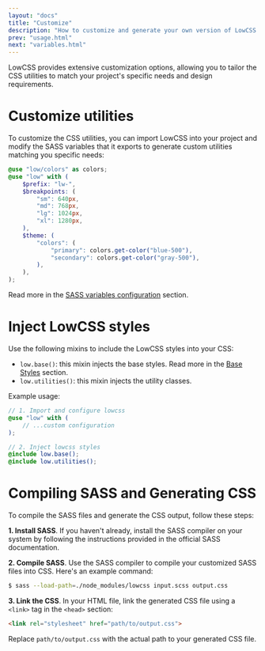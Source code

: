 ```yaml
---
layout: "docs"
title: "Customize"
description: "How to customize and generate your own version of LowCSS."
prev: "usage.html"
next: "variables.html"
---
```


LowCSS provides extensive customization options, allowing you to tailor the CSS utilities to match your project's specific needs and design requirements.

<Separator />

# Customize utilities

To customize the CSS utilities, you can import LowCSS into your project and modify the SASS variables that it exports to generate custom utilities matching you specific needs:

```scss
@use "low/colors" as colors;
@use "low" with (
    $prefix: "lw-",
    $breakpoints: (
        "sm": 640px,
        "md": 768px,
        "lg": 1024px,
        "xl": 1280px,
    ),
    $theme: (
        "colors": (
            "primary": colors.get-color("blue-500"),
            "secondary": colors.get-color("gray-500"),
        ),
    ),
);
``` 

Read more in the [SASS variables configuration](./variables) section.

<Separator />

# Inject LowCSS styles

Use the following mixins to include the LowCSS styles into your CSS:

- `low.base()`: this mixin injects the base styles. Read more in the [Base Styles](./base.html) section.
- `low.utilities()`: this mixin injects the utility classes.

Example usage:

```scss
// 1. Import and configure lowcss
@use "low" with (
    // ...custom configuration
);

// 2. Inject lowcss styles
@include low.base();
@include low.utilities();
```

<Separator />

# Compiling SASS and Generating CSS

To compile the SASS files and generate the CSS output, follow these steps:

**1. Install SASS**. If you haven't already, install the SASS compiler on your system by following the instructions provided in the official SASS documentation.

**2. Compile SASS**. Use the SASS compiler to compile your customized SASS files into CSS. Here's an example command:

```bash
$ sass --load-path=./node_modules/lowcss input.scss output.css
```

**3. Link the CSS**. In your HTML file, link the generated CSS file using a `<link>` tag in the `<head>` section:

```html
<link rel="stylesheet" href="path/to/output.css">
```

Replace `path/to/output.css` with the actual path to your generated CSS file.
